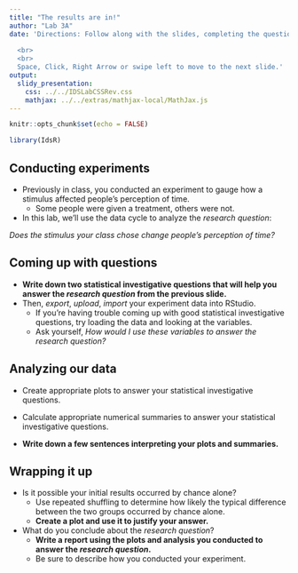 ```yaml
---
title: "The results are in!"
author: "Lab 3A"
date: 'Directions: Follow along with the slides, completing the questions in <font color=#25679E><b>blue</b></font> on your computer, and answering the questions in **red** in your journal.  
  
  <br>
  <br>
  Space, Click, Right Arrow or swipe left to move to the next slide.'
output: 
  slidy_presentation: 
    css: ../../IDSLabCSSRev.css
    mathjax: ../../extras/mathjax-local/MathJax.js
---
```


```r
knitr::opts_chunk$set(echo = FALSE)
```

```r
library(IdsR)
```

## Conducting experiments

- Previously in class, you conducted an experiment to gauge how a stimulus affected people's perception of time.
    - Some people were given a treatment, others were not.
- In this lab, we'll use the data cycle to analyze the _research question_:

_Does the stimulus your class chose change people's perception of time?_


## Coming up with questions

- **Write down two statistical investigative questions that will help you answer the _research question_ from the previous slide.**
- <span class="blue">Then, _export_, _upload_, _import_ your experiment data into RStudio.</span>
    - If you're having trouble coming up with good statistical investigative questions, try loading the data and looking at the variables.
    - Ask yourself, _How would I use these variables to answer the research question?_


## Analyzing our data

- <span class="blue">Create appropriate plots to answer your statistical investigative questions.</span>

- <span class="blue">Calculate appropriate numerical summaries to answer your statistical investigative questions.</span>
- **Write down a few sentences interpreting your plots and summaries.**


## Wrapping it up

- Is it possible your initial results occurred by chance alone?
    - <span class="blue">Use repeated shuffling to determine how likely the typical difference between the two groups occurred by chance alone.</span>
    - **Create a plot and use it to justify your answer.**
- What do you conclude about the _research question_?
    - **Write a report using the plots and analysis you conducted to answer the _research question_.**
    - Be sure to describe how you conducted your experiment. 
